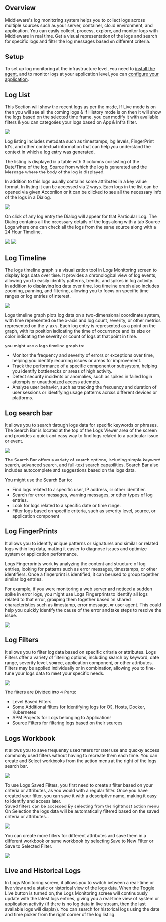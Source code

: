 Overview
--------
Middleware's log monitoring system helps you to collect logs across multiple sources such as your server, container, cloud environment, and application. You can easily collect, process, explore, and monitor logs with Middleware in real time.
Get a visual representation of the logs and search for specific logs and filter the log messages based on different criteria.

Setup
-----
To set up log monitoring at the infrastructure level, you need to [install the agent](https://docs.middleware.io/quickstart), and to monitor logs at your application level, you can [configure your application](https://docs.middleware.io/quickstart).

Log List
--------
This Section will show the recent logs as per the mode, If Live mode is on then you will see all the coming logs & If History mode is on then it will show the logs based on the selected time frame. you can modify it with available filters & you can categories your logs based on App & Infra filter.

<img src="/images/log-monitoring/l1.png" />

Log listing includes metadata such as timestamps, log levels, FingerPrint Id's, and other contextual information that can help you understand the context in which a log entry was generated. 

The listing is displayed in a table with 3 columns consisting of the Date/Time of the log, Source from which the log is generated and the Message where the body of the log is displayed.

In addition to this logs usually contains some attributes in a key value format. In listing it can be accessed via 2 ways. Each logs in the list can be opened via given Accordion or it can be clicked to see all the necessary info of the logs in a Dialog.

<img src="/images/log-monitoring/l2.png" />

On click of any log entry the Dialog will appear for that Particular Log. The Dialog contains all the necessary details of the logs along with a tab Source Logs where one can check all the logs from the same source along with a 24 Hour Timeline.

<img src="/images/log-monitoring/l3.png" />

<img src="/images/log-monitoring/l4.png" />

Log Timeline
------------
The logs timeline graph is a visualization tool in Logs Monitoring screen to display logs data over time. It provides a chronological view of log events, allowing you to easily identify patterns, trends, and spikes in log activity.\
In addition to displaying log data over time, log timeline graph also includes zooming, panning, and filtering, allowing you to focus on specific time ranges or log entries of interest.

<img src="/images/log-monitoring/l5.png" />

Logs timeline graph plots log data on a two-dimensional coordinate system, with time represented on the x-axis and log count, severity, or other metrics represented on the y-axis. Each log entry is represented as a point on the graph, with its position indicating the time of occurrence and its size or color indicating the severity or count of logs at that point in time.

you might use a logs timeline graph to:

-   Monitor the frequency and severity of errors or exceptions over time, helping you identify recurring issues or areas for improvement.
-   Track the performance of a specific component or subsystem, helping you identify bottlenecks or areas of high activity.
-   Detect security incidents or anomalies, such as spikes in failed login attempts or unauthorized access attempts.
-   Analyze user behavior, such as tracking the frequency and duration of user sessions or identifying usage patterns across different devices or platforms.

Log search bar
--------------
It allows you to search through logs data for specific keywords or phrases. The Search Bar is located at the top of the Logs Viewer area of the screen and provides a quick and easy way to find logs related to a particular issue or event.

<img src="/images/log-monitoring/l6.png" />

The Search Bar offers a variety of search options, including simple keyword search, advanced search, and full-text search capabilities. Search Bar also includes autocomplete and suggestions based on the logs data.

You might use the Search Bar to:

-   Find logs related to a specific user, IP address, or other identifier.
-   Search for error messages, warning messages, or other types of log entries.
-   Look for logs related to a specific date or time range.
-   Filter logs based on specific criteria, such as severity level, source, or application component

Log FingerPrints
----------------
It allows you to identify unique patterns or signatures and similar or related logs within log data, making it easier to diagnose issues and optimize system or application performance.

Logs Fingerprints work by analyzing the content and structure of log entries, looking for patterns such as error messages, timestamps, or other identifiers. Once a fingerprint is identified, it can be used to group together similar log entries.

For example, if you were monitoring a web server and noticed a sudden spike in error logs, you might use Logs Fingerprints to identify all logs related to that error, grouping them together based on shared characteristics such as timestamp, error message, or user agent. This could help you quickly identify the cause of the error and take steps to resolve the issue.

<img src="/images/log-monitoring/l7.png" />

Log Filters
-------------
It allows you to filter log data based on specific criteria or attributes. Logs Filters offer a variety of filtering options, including search by keyword, date range, severity level, source, application component, or other attributes. Filters may be applied individually or in combination, allowing you to fine-tune your logs data to meet your specific needs.

<img src="/images/log-monitoring/l8.png" />


The filters are Divided into 4 Parts:

-   Level Based Filters
-   Some Additional filters for Identifying logs for OS, Hosts, Docker, Kubernetes
-   APM Projects for Logs belonging to Applications
-   Source Filters for filtering logs based on their sources

Logs Workbook
---------------
It allows you to save frequently used filters for later use and quickly access commonly used filters without having to recreate them each time. You can create and Select workbooks from the action menu at the right of the logs search bar.

<img src="/images/log-monitoring/l15.png" />

To use Logs Saved Filters, you first need to create a filter based on your criteria or attributes, as you would with a regular filter. Once you have created your filter, you can save it with a descriptive name, making it easy to identify and access later.\
Saved filters can be accessed By selecting from the rightmost action menu  On Selection the logs data will be automatically filtered based on the saved criteria or attributes. .

<img src="/images/log-monitoring/l17.png" />

You can create more filters for different attributes and save them in a different workbook or same workbook  by selecting Save to New Filter or Save to Selected Filter.

<img src="/images/log-monitoring/l16.png" />

Live and Historical Logs
--------------------------
In Logs Monitoring screen, it allows you to switch between a real-time or live view and a static or historical view of the logs data.
When the Toggle Live button is turned on, the Logs Monitoring screen will continuously update with the latest logs entries, giving you a real-time view of system or application activity (if there is no log data in live stream, then the last available logs will display). You can search for historical logs using the date and time picker from the right corner of the log listing.
